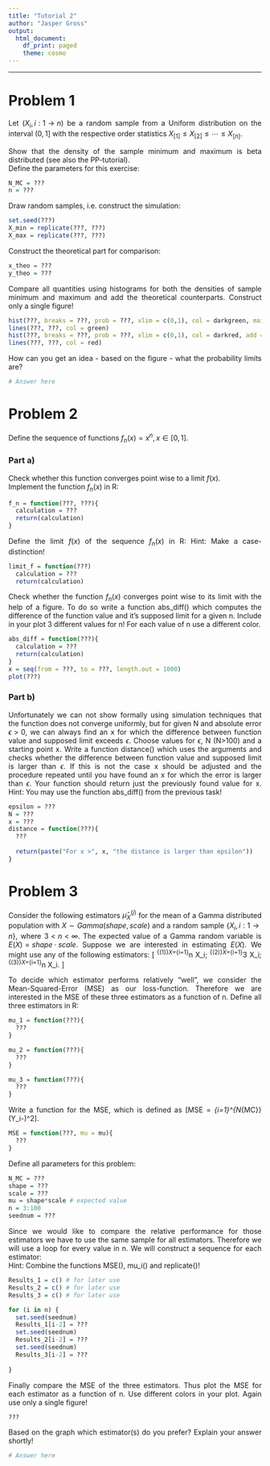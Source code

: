 ```yaml
---
title: "Tutorial 2"
author: "Jasper Gross"
output:
  html_document:
    df_print: paged
    theme: cosmo
---
```

<style>
body {text-align: justify}
</style>
---

# Problem 1
Let $(X_i, i:1\to n)$ be a random sample from a Uniform distribution on the interval $(0,1]$ with the respective order statistics $X_{[1]}\leq X_{[2]}\leq\cdots\leq X_{[n]}$.  

Show that the density of the sample minimum and maximum is beta distributed (see also the PP-tutorial).  
Define the parameters for this exercise:
```r
N_MC = ???
n = ???
```

Draw random samples, i.e. construct the simulation:

```r
set.seed(???)
X_min = replicate(???, ???)
X_max = replicate(???, ???)
```

Construct the theoretical part for comparison:

```r
x_theo = ???
y_theo = ???
```

Compare all quantities using histograms for both the densities of sample minimum and maximum and add the theoretical counterparts. Construct only a single figure!

```r
hist(???, breaks = ???, prob = ???, xlim = c(0,1), col = darkgreen, main = "Compare densities of sample minimum and maximum")
lines(???, ???, col = green)
hist(???, breaks = ???, prob = ???, xlim = c(0,1), col = darkred, add = T)
lines(???, ???, col = red)
```

How can you get an idea - based on the figure - what the probability limits are?
```r
# Answer here
```

# Problem 2

Define the sequence of functions $f_n(x) = x^n, x \in [0,1]$. 

### Part a)
Check whether this function converges point wise to a limit $f(x)$.  
Implement the function $f_n(x)$ in R:

```r
f_n = function(???, ???){
  calculation = ???
  return(calculation)
}
```

Define the limit $f(x)$ of the sequence $f_n(x)$ in R: 
Hint: Make a case-distinction!

```r
limit_f = function(???)
  calculation = ???
  return(calculation)
```

Check whether the function $f_n(x)$ converges point wise to its limit with the help of a figure. To do so write a function abs_diff() which computes the difference of the function value and it's supposed limit for a given n. Include in your plot 3 different values for n! For each value of n use a different color.

```r
abs_diff = function(???){
  calculation = ???
  return(calculation)
}
x = seq(from = ???, to = ???, length.out = 1000)
plot(???)
```

### Part b)
Unfortunately we can not show formally using simulation techniques that the function does not converge uniformly, but for given N and absolute error $\epsilon>0$, we can always find an x for which the difference between function value and supposed limit exceeds $\epsilon$. Choose values for $\epsilon$, N (N>100) and a starting point x. Write a function distance() which uses the arguments and checks whether the difference between function value and supposed limit is larger than $\epsilon$. If this is not the case x should be adjusted and the procedure repeated until you have found an x for which the error is larger than $\epsilon$. Your function should return just the previously found value for x.
Hint: You may use the function abs_diff() from the previous task!

```r
epsilon = ???
N = ???
x = ???  
distance = function(???){
  ???
    
  return(paste("For x >", x, "the distance is larger than epsilon"))  
}  
```


# Problem 3
Consider the following estimators $\hat{\mu}_{X}^{(j)}$ for the mean of a Gamma distributed population with $X \sim Gamma(shape, scale)$ and a random sample $\{{X}_i, i:1\to n\}$, where $3<n<\infty$. The expected value of a Gamma random variable is $E(X)=shape\cdot scale$. Suppose we are interested in estimating $E(X)$. We might use any of the following estimators:
\[
\hat\mu^{(1)}_X=\frac{1}{n-1}\sum_{i=1}^n X_i; \quad \hat\mu^{(2)}_X=\frac{1}{3}\sum_{i=1}^3 X_i; \quad \hat\mu^{(3)}_X=\frac{1}{n}\sum_{i=1}^n X_i. 
\]

To decide which estimator performs relatively "well", we consider the Mean-Squared-Error (MSE) as our loss-function. Therefore we are interested in the MSE of these three estimators as a function of n. Define all three estimators in R:

```r
mu_1 = function(???){
  ???
}

mu_2 = function(???){
  ???
}

mu_3 = function(???){
  ???
}
```

Write a function for the MSE, which is defined as \[MSE = \frac{1}{N_{MC}}\sum_{i=1}^{N_{MC}} (Y_i-\hat{Y_i})^2\].

```r
MSE = function(???, mu = mu){
  ???
}
```


Define all parameters for this problem:

```r
N_MC = ???
shape = ???
scale = ???
mu = shape*scale # expected value  
n = 3:100
seednum = ???
```

Since we would like to compare the relative performance for those estimators we have to use the same sample for all estimators. Therefore we will use a loop for every value in n. We will construct a sequence for each estimator:  
Hint: Combine the functions MSE(), mu_i() and replicate()!

```r
Results_1 = c() # for later use
Results_2 = c() # for later use
Results_3 = c() # for later use

for (i in n) {
  set.seed(seednum)
  Results_1[i-2] = ???
  set.seed(seednum)
  Results_2[i-2] = ???
  set.seed(seednum)
  Results_3[i-2] = ???
  
}
```

Finally compare the MSE of the three estimators. Thus plot the MSE for each estimator as a function of n. Use different colors in your plot. Again use only a single figure!

```r
???
```

Based on the graph which estimator(s) do you prefer? Explain your answer shortly!
```r
# Answer here
```

